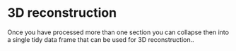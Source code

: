 # 3D reconstruction

Once you have processed more than one section you can collapse then into a single tidy data frame that can be used for 3D reconstruction..
